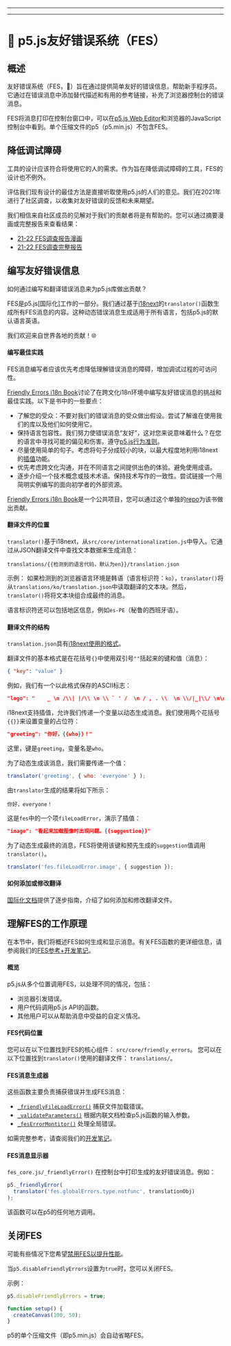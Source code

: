 
---

---
# 🌸 p5.js友好错误系统（FES）

## 概述

友好错误系统（FES，🌸）旨在通过提供简单友好的错误信息，帮助新手程序员。它通过在错误消息中添加替代描述和有用的参考链接，补充了浏览器控制台的错误消息。

FES将消息打印在控制台窗口中，可以在[p5.js Web Editor]和浏览器的JavaScript控制台中看到。单个压缩文件的p5（p5.min.js）不包含FES。

[p5.js Web Editor]: https://editor.p5js.org/

## 降低调试障碍
工具的设计应该符合将使用它的人的需求。作为旨在降低调试障碍的工具，FES的设计也不例外。

评估我们现有设计的最佳方法是直接听取使用p5.js的人们的意见。我们在2021年进行了社区调查，以收集对友好错误的反馈和未来期望。

我们相信来自社区成员的见解对于我们的贡献者将是有帮助的。您可以通过摘要漫画或完整报告来查看结果：
* [21-22 FES调查报告漫画]
* [21-22 FES调查完整报告]


[21-22 FES调查报告漫画]: https://almchung.github.io/p5jsFESsurvey/
[21-22 FES调查完整报告]: https://observablehq.com/@almchung/p5-fes-21-survey

## 编写友好错误信息

如何通过编写和翻译错误消息来为p5.js库做出贡献？

FES是p5.js[国际化]工作的一部分。我们通过基于[i18next]的`translator()`函数生成所有FES消息的内容。这种动态错误消息生成适用于所有语言，包括p5.js的默认语言英语。

我们欢迎来自世界各地的贡献！🌐

[internationalization]: https://github.com/processing/p5.js/blob/main/contributor_docs/internationalization.md
[i18next]: https://www.i18next.com/


#### 编写最佳实践

FES消息编写者应该优先考虑降低理解错误消息的障碍，增加调试过程的可访问性。

[Friendly Errors i18n Book]讨论了在跨文化i18n环境中编写友好错误消息的挑战和最佳实践。以下是书中的一些要点：

* 了解您的受众：不要对我们的错误消息的受众做出假设。尝试了解谁在使用我们的库以及他们如何使用它。
* 保持语言包容性。我们努力使错误消息“友好”，这对您来说意味着什么？在您的语言中寻找可能的偏见和伤害。遵守[p5.js行为准则]。
* 尽量使用简单的句子。考虑将句子分成较小的块，以最大程度地利用i18next的[插值]功能。
* 优先考虑跨文化沟通，并在不同语言之间提供出色的体验。避免使用成语。
* 逐步介绍一个技术概念或技术术语。保持技术写作的一致性。尝试链接一个用简明实例编写的面向初学者的外部资源。

[Friendly Errors i18n Book]: https://almchung.github.io/p5-fes-i18n-book/
[插值]: https://www.i18next.com/translation-function/interpolation
[p5.js行为准则]: https://github.com/processing/p5.js/blob/main/CODE_OF_CONDUCT.md#p5js-code-of-conduct
[专家的盲点]: https://tilt.colostate.edu/TipsAndGuides/Tip/181

[Friendly Errors i18n Book]是一个公共项目，您可以通过这个单独的[repo]为该书做出贡献。

[repo]: https://github.com/almchung/p5-fes-i18n-book
#### 翻译文件的位置

`translator()`基于i18next，从`src/core/internationalization.js`中导入。它通过从JSON翻译文件中查找文本数据来生成消息：
```
translations/{{检测到的语言代码，默认为en}}/translation.json
```

示例：
如果检测到的浏览器语言环境是韩语（语言标识符：`ko`），`translator()`将从`translations/ko/translation.json`中读取翻译的文本块。然后，`translator()`将将文本块组合成最终的消息。

语言标识符还可以包括地区信息，例如`es-PE`（秘鲁的西班牙语）。

#### 翻译文件的结构
`translation.json`具有[i18next使用的格式](https://www.i18next.com/misc/json-format)。

翻译文件的基本格式是在花括号`{}`中使用双引号`""`括起来的键和值（消息）：
```json
{ "key": "value" }
```
例如，我们有一个以此格式保存的ASCII标志：
```json
"logo": "    _ \n /\\| |/\\ \n \\ ` ' /  \n / , . \\  \n \\/|_|\\/ \n\n"
```
i18next支持插值，允许我们传递一个变量以动态生成消息。我们使用两个花括号`{{}}`来设置变量的占位符：
```json
"greeting": "你好，{{who}}！"
```
这里，键是`greeting`，变量名是`who`。

为了动态生成该消息，我们需要传递一个值：
```JavaScript
translator('greeting', { who: 'everyone' } );
```
由`translator`生成的结果将如下所示：
```
你好，everyone！
```

这是`fes`中的一个项`fileLoadError`，演示了插值：
```json
"image": "看起来加载图像时出现问题。{{suggestion}}"
```
为了动态生成最终的消息，FES将使用该键和预先生成的`suggestion`值调用`translator()`。
```JavaScript
translator('fes.fileLoadError.image', { suggestion });
```

#### 如何添加或修改翻译

[国际化文档]提供了逐步指南，介绍了如何添加和修改翻译文件。

[国际化文档]: https://github.com/processing/p5.js/blob/main/contributor_docs/internationalization.md


## 理解FES的工作原理
在本节中，我们将概述FES如何生成和显示消息。有关FES函数的更详细信息，请参阅我们的[FES参考+开发笔记]。

[FES参考+开发笔记]: https://github.com/processing/p5.js/blob/main/contributor_docs/fes_reference_dev_notes.md


#### 概览
p5.js从多个位置调用FES，以处理不同的情况，包括：
* 浏览器引发错误。
* 用户代码调用p5.js API的函数。
* 其他用户可以从帮助消息中受益的自定义情况。

#### FES代码位置
您可以在以下位置找到FES的核心组件：
`src/core/friendly_errors`。
您可以在以下位置找到`translator()`使用的翻译文件：
`translations/`。

#### FES消息生成器
这些函数主要负责捕获错误并生成FES消息：
* [`_friendlyFileLoadError()`] 捕获文件加载错误。
* [`_validateParameters()`] 根据内联文档检查p5.js函数的输入参数。
* [`_fesErrorMontitor()`] 处理全局错误。

如需完整参考，请查阅我们的[开发笔记]。

[`_friendlyFileLoadError()`]: https://github.com/processing/p5.js/blob/main/contributor_docs/fes_reference_dev_notes.md#_friendlyfileloaderror
[`_validateParameters()`]: https://github.com/processing/p5.js/blob/main/contributor_docs/fes_reference_dev_notes.md#validateparameters
[`_fesErrorMontitor()`]: https://github.com/processing/p5.js/blob/main/contributor_docs/fes_reference_dev_notes.md#feserrormonitor
[开发笔记]: https://github.com/processing/p5.js/blob/main/contributor_docs/fes_reference_dev_notes.md


#### FES消息显示器
`fes_core.js/_friendlyError()` 在控制台中打印生成的友好错误消息。例如：

```JavaScript
p5._friendlyError(
  translator('fes.globalErrors.type.notfunc', translationObj)
);
```
该函数可以在p5的任何地方调用。

## 关闭FES
可能有些情况下您希望[禁用FES以提升性能]。

当`p5.disableFriendlyErrors`设置为`true`时，您可以关闭FES。

示例：
```JavaScript
p5.disableFriendlyErrors = true;

function setup() {
  createCanvas(100, 50);
}
```

p5的单个压缩文件（即p5.min.js）会自动省略FES。

[禁用FES以提升性能]: https://github.com/processing/p5.js/wiki/Optimizing-p5.js-Code-for-Performance#disable-the-friendly-error-system-fes
  